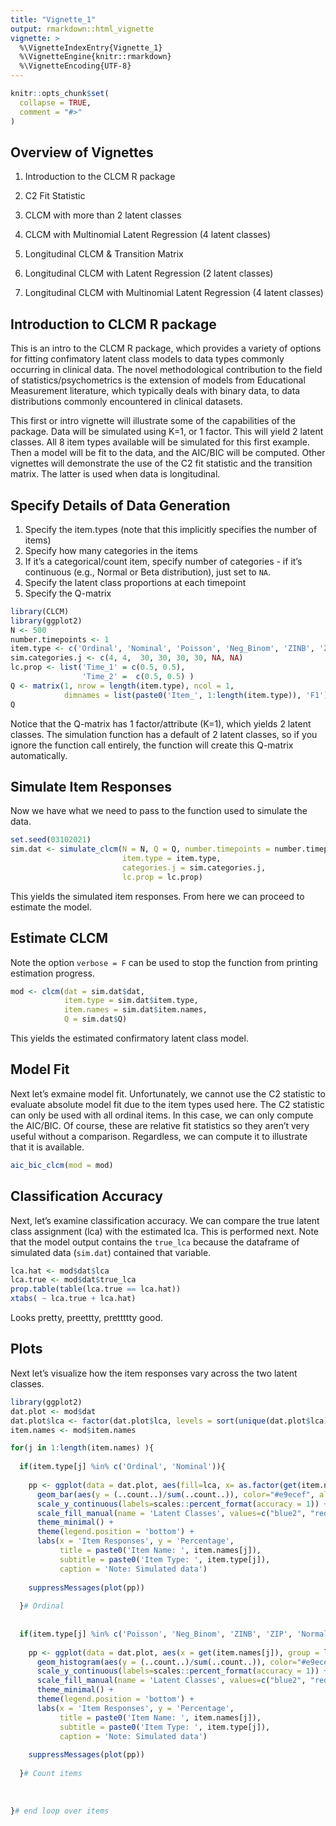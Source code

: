 ```yaml
---
title: "Vignette_1"
output: rmarkdown::html_vignette
vignette: >
  %\VignetteIndexEntry{Vignette_1}
  %\VignetteEngine{knitr::rmarkdown}
  %\VignetteEncoding{UTF-8}
---
```


```r
knitr::opts_chunk$set(
  collapse = TRUE,
  comment = "#>"
)
```

## Overview of Vignettes
1. Introduction to the CLCM R package
2. C2 Fit Statistic
3. CLCM with more than 2 latent classes 
4. CLCM with Multinomial Latent Regression (4 latent classes)

5. Longitudinal CLCM & Transition Matrix
6. Longitudinal CLCM with Latent Regression (2 latent classes)
7. Longitudinal CLCM with Multinomial Latent Regression (4 latent classes)



## Introduction to CLCM R package
This is an intro to the CLCM R package, which provides a variety of options for fitting confimatory latent class models to data types commonly occurring in clinical data. The novel methodological contribution to the field of statistics/psychometrics is the extension of models from Educational Measurement literature, which typically deals with binary data, to data distributions commonly encountered in clinical datasets. 


This first or intro vignette will illustrate some of the capabilities of the package. Data will be simulated using K=1, or 1 factor. This will yield 2 latent classes. All 8 item types available will be simulated for this first example. Then a model will be fit to the data, and the AIC/BIC will be computed. Other vignettes will demonstrate the use of the C2 fit statistic and the transition matrix. The latter is used when data is longitudinal. 


## Specify Details of Data Generation 
1. Specify the item.types (note that this implicitly specifies the number of items)
2. Specify how many categories in the items
3. If it's a categorical/count item, specify number of categories - if it's continuous (e.g., Normal or Beta distribution), just set to `NA`.
4. Specify the latent class proportions at each timepoint
5. Specify the Q-matrix

```r
library(CLCM)
library(ggplot2)
N <- 500
number.timepoints <- 1
item.type <- c('Ordinal', 'Nominal', 'Poisson', 'Neg_Binom', 'ZINB', 'ZIP', 'Normal', 'Beta') 
sim.categories.j <- c(4, 4,  30, 30, 30, 30, NA, NA) 
lc.prop <- list('Time_1' = c(0.5, 0.5), 
                'Time_2' =  c(0.5, 0.5) )     
Q <- matrix(1, nrow = length(item.type), ncol = 1, 
            dimnames = list(paste0('Item_', 1:length(item.type)), 'F1'))
Q
```

Notice that the Q-matrix has 1 factor/attribute (K=1), which yields 2 latent classes. The simulation function has a default of 2 latent classes, so if you ignore the function call entirely, the function will create this Q-matrix automatically. 


## Simulate Item Responses
Now we have what we need to pass to the function used to simulate the data. 

```r
set.seed(03102021)
sim.dat <- simulate_clcm(N = N, Q = Q, number.timepoints = number.timepoints, 
                         item.type = item.type, 
                         categories.j = sim.categories.j, 
                         lc.prop = lc.prop)
```

This yields the simulated item responses. From here we can proceed to estimate the model. 


## Estimate CLCM
Note the option `verbose = F` can be used to stop the function from printing estimation progress.
```r
mod <- clcm(dat = sim.dat$dat, 
            item.type = sim.dat$item.type, 
            item.names = sim.dat$item.names, 
            Q = sim.dat$Q) 

```

This yields the estimated confirmatory latent class model.

## Model Fit
Next let's exmaine model fit. Unfortunately, we cannot use the C2 statistic to evaluate absolute model fit due to the item types used here. The C2 statistic can only be used with all ordinal items. In this case, we can only compute the AIC/BIC. Of course, these are relative fit statistics so they aren't very useful without a comparison. Regardless, we can compute it to illustrate that it is available. 

```r
aic_bic_clcm(mod = mod) 
```


## Classification Accuracy 
Next, let's examine classification accuracy. We can compare the true latent class assignment (lca) with the estimated lca. This is performed next. Note that the model output contains the `true_lca` because the dataframe of simulated data (`sim.dat`) contained that variable.

```r
lca.hat <- mod$dat$lca
lca.true <- mod$dat$true_lca
prop.table(table(lca.true == lca.hat))
xtabs( ~ lca.true + lca.hat)
```

Looks pretty, preettty, prettttty good. 


## Plots
Next let's visualize how the item responses vary across the two latent classes. 

```r

library(ggplot2)
dat.plot <- mod$dat
dat.plot$lca <- factor(dat.plot$lca, levels = sort(unique(dat.plot$lca)), labels = paste0('Class ', sort(unique(dat.plot$lca)) ))
item.names <- mod$item.names

for(j in 1:length(item.names) ){
  
  if(item.type[j] %in% c('Ordinal', 'Nominal')){
    
    pp <- ggplot(data = dat.plot, aes(fill=lca, x= as.factor(get(item.names[j])) )) + 
      geom_bar(aes(y = (..count..)/sum(..count..)), color="#e9ecef", alpha=0.6, position="dodge", stat="count") + 
      scale_y_continuous(labels=scales::percent_format(accuracy = 1)) +
      scale_fill_manual(name = 'Latent Classes', values=c("blue2", "red2")) +
      theme_minimal() +                             
      theme(legend.position = 'bottom') + 
      labs(x = 'Item Responses', y = 'Percentage', 
           title = paste0('Item Name: ', item.names[j]), 
           subtitle = paste0('Item Type: ', item.type[j]), 
           caption = 'Note: Simulated data')
    
    suppressMessages(plot(pp))
    
  }# Ordinal
  
  
  if(item.type[j] %in% c('Poisson', 'Neg_Binom', 'ZINB', 'ZIP', 'Normal', 'Beta')){
    
    pp <- ggplot(data = dat.plot, aes(x = get(item.names[j]), group = lca, fill = lca)) + 
      geom_histogram(aes(y = (..count..)/sum(..count..)), color="#e9ecef", alpha=0.6, position = 'identity') +
      scale_y_continuous(labels=scales::percent_format(accuracy = 1)) +
      scale_fill_manual(name = 'Latent Classes', values=c("blue2", "red2")) +
      theme_minimal() + 
      theme(legend.position = 'bottom') + 
      labs(x = 'Item Responses', y = 'Percentage', 
           title = paste0('Item Name: ', item.names[j]), 
           subtitle = paste0('Item Type: ', item.type[j]), 
           caption = 'Note: Simulated data')
    
    suppressMessages(plot(pp))
    
  }# Count items
  
  
  
}# end loop over items

  

```
